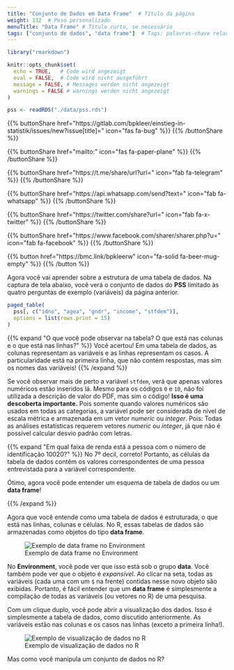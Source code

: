 ```yaml
---
title: "Conjunto de Dados em Data Frame"  # Título da página
weight: 112  # Peso personalizado
menuTitle: "Data Frame" # Título curto, se necessário
tags: ["conjunto de dados", "data frame"]  # Tags: palavras-chave relacionadas à página
---
```


```r
library("rmarkdown")

knitr::opts_chunk$set(
  echo = TRUE,   # Code wird angezeigt
  eval = FALSE,  # Code wird nicht ausgeführt
  message = FALSE, # Messages werden nicht angezeigt
  warnings = FALSE # warnings werden nicht angezeigt
)

pss <- readRDS("./data/pss.rds")   
```

{{% buttonShare href=\"https\:\/\/gitlab.com\/bpkleer\/einstieg-in-statistik\/issues\/new?issue[title]=\" icon=\"fas fa-bug\" %}} {{% /buttonShare %}} 

{{% buttonShare href=\"mailto\:\" icon=\"fas fa-paper-plane\" %}} {{% /buttonShare %}}

{{% buttonShare href=\"https\:\/\/t.me\/share\/url?url=\" icon=\"fab fa-telegram\" %}} {{% /buttonShare %}}

{{% buttonShare href=\"https\:\/\/api.whatsapp.com\/send?text=\" icon=\"fab fa-whatsapp\" %}} {{% /buttonShare %}}

{{% buttonShare href=\"https\:\/\/twitter.com\/share?url=\" icon=\"fab fa-x-twitter\" %}} {{% /buttonShare %}}

{{% buttonShare href=\"https\:\/\/www.facebook.com\/sharer\/sharer.php?u=\" icon=\"fab fa-facebook\" %}} {{% /buttonShare %}}

{{% button href=\"https\:\/\/bmc.link\/bpkleerw\" icon=\"fa-solid fa-beer-mug-empty\" %}} {{% /button %}}

Agora você vai aprender sobre a estrutura de uma tabela de dados. Na captura de tela abaixo, você verá o conjunto de dados do **PSS** limitado às quatro perguntas de exemplo (variáveis) da página anterior.

```r
paged_table(
  pss[, c("idno", "agea", "gndr", "income", "stfdem")],
  options = list(rows.print = 15)
)
```

{{% expand \"O que você pode observar na tabela? O que está nas colunas e o que está nas linhas?\" %}}
Você acertou! Em uma tabela de dados, as colunas representam as variáveis e as linhas representam os casos. A particularidade está na primeira linha, que não contém respostas, mas sim os nomes das variáveis!
{{% /expand %}}

Se você observar mais de perto a variável `stfdem`, verá que apenas valores numéricos estão inseridos lá. Mesmo para os códigos `0` e `10`, não foi utilizada a descrição de valor do PDF, mas sim o código! **Isso é uma descoberta importante.** Pois somente quando valores numéricos são usados em todas as categorias, a variável pode ser considerada de nível de escala métrica e armazenada em um vetor *numeric* ou *integer*. Pois: Todas as análises estatísticas requerem vetores *numeric* ou *integer*, já que não é possível calcular desvio padrão com letras.

{{% expand \"Em qual faixa de renda está a pessoa com o número de identificação 10020?\" %}}
No 7º decil, correto! Portanto, as células da tabela de dados contêm os valores correspondentes de uma pessoa entrevistada para a variável correspondente.

Ótimo, agora você pode entender um esquema de tabela de dados ou um **data frame**!

{{% /expand %}}

Agora que você entende como uma tabela de dados é estruturada, o que está nas linhas, colunas e células. No R, essas tabelas de dados são armazenadas como objetos do tipo **data frame**.

![Exemplo de data frame no Environment](../img/df1.pt.png)

No **Environment**, você pode ver que isso está sob o grupo **data**. Você também pode ver que o objeto é *expansível*. Ao clicar na seta, todas as variáveis (cada uma com um `$` na frente) contidas nesse novo objeto são exibidas. Portanto, é fácil entender que um **data frame** é simplesmente a compilação de todas as variáveis (ou vetores no R) de uma pesquisa.

Com um clique duplo, você pode abrir a visualização dos dados. Isso é simplesmente a tabela de dados, como discutido anteriormente. As variáveis estão nas colunas e os casos nas linhas (exceto a primeira linha!).

![Exemplo de visualização de dados no R](../img/df3.pt.png)

Mas como você manipula um conjunto de dados no R?
